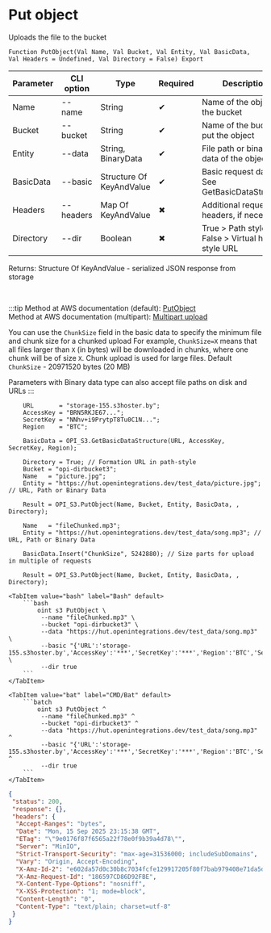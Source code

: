 ﻿---
sidebar_position: 1
description: Put object and other functions to work with S3 in the Open Integration Package, a free open-source integration library for 1C:Enterprise 8, OneScript and CLI
keywords: [1C, 1С, 1С:Enterprise, 1С:Enterprise 8.3, API, Integration, Services, Exchange, OneScript, CLI, S3]
---


# Put object
 Uploads the file to the bucket



`Function PutObject(Val Name, Val Bucket, Val Entity, Val BasicData, Val Headers = Undefined, Val Directory = False) Export`

  | Parameter | CLI option | Type | Required | Description |
  |-|-|-|-|-|
  | Name | --name | String | &#x2714; | Name of the object in the bucket |
  | Bucket | --bucket | String | &#x2714; | Name of the bucket to put the object |
  | Entity | --data | String, BinaryData | &#x2714; | File path or binary data of the object |
  | BasicData | --basic | Structure Of KeyAndValue | &#x2714; | Basic request data. See GetBasicDataStructure |
  | Headers | --headers | Map Of KeyAndValue | &#x2716; | Additional request headers, if necessary |
  | Directory | --dir | Boolean | &#x2716; | True > Path style URL, False > Virtual hosted style URL |

  
  Returns:  Structure Of KeyAndValue - serialized JSON response from storage

<br/>

:::tip
Method at AWS documentation (default): [PutObject](https://docs.aws.amazon.com/AmazonS3/latest/API/API_PutObject.html)<br/>Method at AWS documentation (multipart): [Multipart upload](https://docs.aws.amazon.com/AmazonS3/latest/userguide/mpuoverview.html)

You can use the `ChunkSize` field in the basic data to specify the minimum file and chunk size for a chunked upload For example, `ChunkSize=X` means that all files larger than `X` (in bytes) will be downloaded in chunks, where one chunk will be of size `X`. Chunk upload is used for large files. Default `ChunkSize` - 20971520 bytes (20 MB)

Parameters with Binary data type can also accept file paths on disk and URLs
:::
<br/>


```bsl title="1C:Enterprise/OneScript code example"
    URL       = "storage-155.s3hoster.by";
    AccessKey = "BRN5RKJE67...";
    SecretKey = "NNhv+i9PrytpT8Tu0C1N...";
    Region    = "BTC";

    BasicData = OPI_S3.GetBasicDataStructure(URL, AccessKey, SecretKey, Region);

    Directory = True; // Formation URL in path-style
    Bucket = "opi-dirbucket3";
    Name   = "picture.jpg";
    Entity = "https://hut.openintegrations.dev/test_data/picture.jpg"; // URL, Path or Binary Data

    Result = OPI_S3.PutObject(Name, Bucket, Entity, BasicData, , Directory);

    Name   = "fileChunked.mp3";
    Entity = "https://hut.openintegrations.dev/test_data/song.mp3"; // URL, Path or Binary Data

    BasicData.Insert("ChunkSize", 5242880); // Size parts for upload in multiple of requests

    Result = OPI_S3.PutObject(Name, Bucket, Entity, BasicData, , Directory);
```
 

 <Tabs>
  
    <TabItem value="bash" label="Bash" default>
        ```bash
            oint s3 PutObject \
             --name "fileChunked.mp3" \
             --bucket "opi-dirbucket3" \
             --data "https://hut.openintegrations.dev/test_data/song.mp3" \
             --basic "{'URL':'storage-155.s3hoster.by','AccessKey':'***','SecretKey':'***','Region':'BTC','Service':'s3','ChunkSize':'5242880'}" \
             --dir true
        ```
    </TabItem>
  
    <TabItem value="bat" label="CMD/Bat" default>
        ```batch
            oint s3 PutObject ^
             --name "fileChunked.mp3" ^
             --bucket "opi-dirbucket3" ^
             --data "https://hut.openintegrations.dev/test_data/song.mp3" ^
             --basic "{'URL':'storage-155.s3hoster.by','AccessKey':'***','SecretKey':'***','Region':'BTC','Service':'s3','ChunkSize':'5242880'}" ^
             --dir true
        ```
    </TabItem>
</Tabs>


```json title="Result"
{
 "status": 200,
 "response": {},
 "headers": {
  "Accept-Ranges": "bytes",
  "Date": "Mon, 15 Sep 2025 23:15:38 GMT",
  "ETag": "\"9e0176f87f6565a22f78e0f9b39a4d78\"",
  "Server": "MinIO",
  "Strict-Transport-Security": "max-age=31536000; includeSubDomains",
  "Vary": "Origin, Accept-Encoding",
  "X-Amz-Id-2": "e602da57d0c30b8c7034fcfe129917205f80f7bab979408e71da5d1441c85e79",
  "X-Amz-Request-Id": "186597CD86D92FBE",
  "X-Content-Type-Options": "nosniff",
  "X-XSS-Protection": "1; mode=block",
  "Content-Length": "0",
  "Content-Type": "text/plain; charset=utf-8"
 }
}
```
